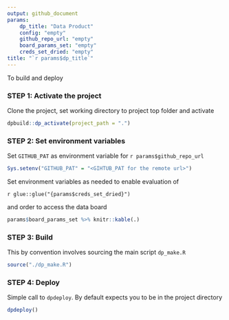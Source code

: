 ```yaml
---
output: github_document
params: 
    dp_title: "Data Product"
    config: "empty"
    github_repo_url: "empty"
    board_params_set: "empty"
    creds_set_dried: "empty"
title: "`r params$dp_title`"
---
```


To build and deploy

### STEP 1: Activate the project

Clone the project, set working directory to project top folder and activate

```r
dpbuild::dp_activate(project_path = ".")
```

### STEP 2: Set environment variables

Set `GITHUB_PAT` as environment variable for `r params$github_repo_url`

```r
Sys.setenv("GITHUB_PAT" = "<GIHTUB_PAT for the remote url>")
```


Set environment variables as needed to enable evaluation of 

``r glue::glue("{params$creds_set_dried}")``

and order to access the data board 

```r
params$board_params_set %>% knitr::kable(.)
```

### STEP 3: Build

This by convention involves sourcing the main script `dp_make.R`

```r
source("./dp_make.R")
```


### STEP 4: Deploy

Simple call to `dpdeploy`. By default expects you to be in the project directory

```r
dpdeploy()
```
